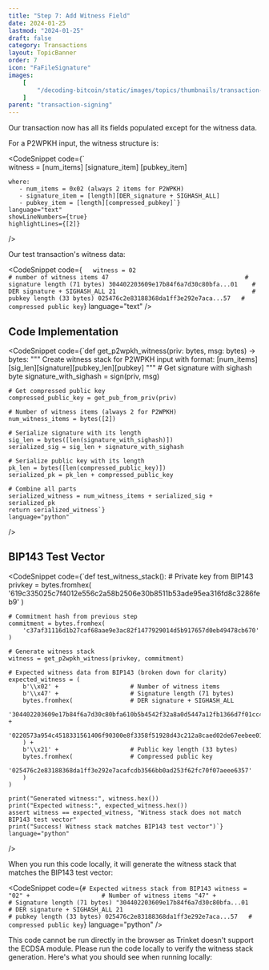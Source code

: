 ```yaml
---
title: "Step 7: Add Witness Field"
date: 2024-01-25
lastmod: "2024-01-25"
draft: false
category: Transactions
layout: TopicBanner
order: 7
icon: "FaFileSignature"
images:
    [
        "/decoding-bitcoin/static/images/topics/thumbnails/transaction-module/signature/tx-thumbnail-signature-7.jpg"
    ]
parent: "transaction-signing"
---
```


Our transaction now has all its fields populated except for the witness data.

<div className="w-full rounded-xl overflow-x-auto overflow-y-hidden full-width">
    <div className="min-w-[800px]">
        <SvgDisplay
            src="/decoding-bitcoin/static/images/topics/transactions/signature/signature9.svg"
            width="100%"
            height="auto"
            className="min-h-[150px] md:min-h-[180px] lg:min-h-[220px] object-contain"
        />
    </div>
</div>

For a P2WPKH input, the witness structure is:

<CodeSnippet
    code={`   
    witness = [num_items] [signature_item] [pubkey_item]

    where:
       - num_items = 0x02 (always 2 items for P2WPKH)
       - signature_item = [length][DER_signature + SIGHASH_ALL]
       - pubkey_item = [length][compressed_pubkey]`}
    language="text"
    showLineNumbers={true}
    highlightLines={[2]}
/>

Our test transaction's witness data:

<CodeSnippet
    code={`   witness = 02                                      # number of witness items
             47                                      # signature length (71 bytes)
             304402203609e17b84f6a7d30c80bfa...01    # DER signature + SIGHASH_ALL
             21                                      # pubkey length (33 bytes)
             025476c2e83188368da1ff3e292e7aca...57   # compressed public key`}
    language="text"
/>

## Code Implementation

<CodeSnippet
    code={`def get_p2wpkh_witness(priv: bytes, msg: bytes) -> bytes:
    """
    Create witness stack for P2WPKH input with format:
    [num_items][sig_len][signature][pubkey_len][pubkey]
    """
    # Get signature with sighash byte
    signature_with_sighash = sign(priv, msg)
    
    # Get compressed public key
    compressed_public_key = get_pub_from_priv(priv)
    
    # Number of witness items (always 2 for P2WPKH)
    num_witness_items = bytes([2])
    
    # Serialize signature with its length
    sig_len = bytes([len(signature_with_sighash)])
    serialized_sig = sig_len + signature_with_sighash
    
    # Serialize public key with its length
    pk_len = bytes([len(compressed_public_key)])
    serialized_pk = pk_len + compressed_public_key
    
    # Combine all parts
    serialized_witness = num_witness_items + serialized_sig + serialized_pk
    return serialized_witness`}
    language="python"
/>

## BIP143 Test Vector

<CodeSnippet
    code={`def test_witness_stack():
    # Private key from BIP143
    privkey = bytes.fromhex(
        '619c335025c7f4012e556c2a58b2506e30b8511b53ade95ea316fd8c3286feb9'
    )
    
    # Commitment hash from previous step
    commitment = bytes.fromhex(
        'c37af31116d1b27caf68aae9e3ac82f1477929014d5b917657d0eb49478cb670'
    )
    
    # Generate witness stack
    witness = get_p2wpkh_witness(privkey, commitment)
    
    # Expected witness data from BIP143 (broken down for clarity)
    expected_witness = (
        b'\\x02' +                    # Number of witness items
        b'\\x47' +                    # Signature length (71 bytes)
        bytes.fromhex(                # DER signature + SIGHASH_ALL
            '304402203609e17b84f6a7d30c80bfa610b5b4542f32a8a0d5447a12fb1366d7f01cc44a' +
            '0220573a954c4518331561406f90300e8f3358f51928d43c212a8caed02de67eebee01'
        ) +
        b'\\x21' +                    # Public key length (33 bytes)
        bytes.fromhex(                # Compressed public key
            '025476c2e83188368da1ff3e292e7acafcdb3566bb0ad253f62fc70f07aeee6357'
        )
    )
    
    print("Generated witness:", witness.hex())
    print("Expected witness:", expected_witness.hex())
    assert witness == expected_witness, "Witness stack does not match BIP143 test vector"
    print("Success! Witness stack matches BIP143 test vector")`}
    language="python"
/>

When you run this code locally, it will generate the witness stack that matches the BIP143 test vector:

<CodeSnippet
    code={`# Expected witness stack from BIP143
witness = "02" +                    # Number of witness items
         "47" +                    # Signature length (71 bytes)
         "304402203609e17b84f6a7d30c80bfa...01   # DER signature + SIGHASH_ALL
         21                                      # pubkey length (33 bytes)
         025476c2e83188368da1ff3e292e7aca...57   # compressed public key`}
    language="python"
/>

<ExpandableAlert title="Note about Browser Execution" type="warning" expandable={true}>
This code cannot be run directly in the browser as Trinket doesn't support the ECDSA module. Please run the code locally to verify the witness stack generation. Here's what you should see when running locally:

<div className="dark:hidden w-full rounded-xl overflow-hidden">
    <SvgDisplay
        src="/decoding-bitcoin/static/images/topics/transactions/signature/signature4.png"
        width="100%"
        height="auto"
    />
</div>
<div className="hidden dark:block w-full rounded-xl overflow-hidden">
    <SvgDisplay
        src="/decoding-bitcoin/static/images/topics/transactions/signature/signature4.png"
        width="100%"
        height="auto"
    />
</div>

</ExpandableAlert>
